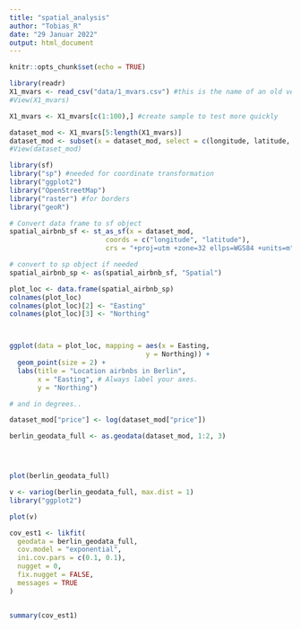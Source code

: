 ```yaml
---
title: "spatial_analysis"
author: "Tobias_R"
date: "29 Januar 2022"
output: html_document
---
```


```r
knitr::opts_chunk$set(echo = TRUE)
```

```r
library(readr)
X1_mvars <- read_csv("data/1_mvars.csv") #this is the name of an old version if the data
#View(X1_mvars)
```

```r
X1_mvars <- X1_mvars[c(1:100),] #create sample to test more quickly
```


```r
dataset_mod <- X1_mvars[5:length(X1_mvars)]
dataset_mod <- subset(x = dataset_mod, select = c(longitude, latitude, price))
#View(dataset_mod)
```

```r
library(sf)
library("sp") #needed for coordinate transformation
library("ggplot2")
library("OpenStreetMap")
library("raster") #for borders
library("geoR")

# Convert data frame to sf object
spatial_airbnb_sf <- st_as_sf(x = dataset_mod, 
                        coords = c("longitude", "latitude"),
                        crs = "+proj=utm +zone=32 ellps=WGS84 +units=m") #could be changed to meter

# convert to sp object if needed
spatial_airbnb_sp <- as(spatial_airbnb_sf, "Spatial")
```


```r

plot_loc <- data.frame(spatial_airbnb_sp) 
colnames(plot_loc)
colnames(plot_loc)[2] <- "Easting"
colnames(plot_loc)[3] <- "Northing"



ggplot(data = plot_loc, mapping = aes(x = Easting,
                                  y = Northing)) + 
  geom_point(size = 2) +
  labs(title = "Location airbnbs in Berlin", 
       x = "Easting", # Always label your axes.
       y = "Northing") 

# and in degrees..
```

```r
dataset_mod["price"] <- log(dataset_mod["price"]) 

berlin_geodata_full <- as.geodata(dataset_mod, 1:2, 3)




plot(berlin_geodata_full)
```

```r
v <- variog(berlin_geodata_full, max.dist = 1)
library("ggplot2")

plot(v)
```

```r
cov_est1 <- likfit(
  geodata = berlin_geodata_full,
  cov.model = "exponential",
  ini.cov.pars = c(0.1, 0.1),
  nugget = 0,
  fix.nugget = FALSE,
  messages = TRUE
)


summary(cov_est1)


```


